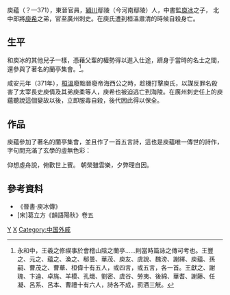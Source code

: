 庾蘊（？—371），東晉官員，[[穎川|穎川]]鄢陵（今河南鄢陵）人，中書監[[庾冰|庾冰]]之子， 北中郎將[[庾希|庾希]]之弟，官至廣州刺史。在庾氏遭到桓溫肅清的時候自殺身亡。

== 生平 ==
和庾冰的其他兒子一樣，憑藉父輩的權勢得以進入仕途，躋身于當時的名士之間，還參與了著名的蘭亭集會。<ref> 永和中，王羲之修禊事於會稽山陰之蘭亭......則當時篇詠之傳可考也。王豐之、元之、蘊之、渙之、郗曇、華茂、庾友、虞說、魏滂、謝繹、庾蘊、孫嗣、曹茂之、曹華、桓偉十有五人，或四言，或五言，各一首。王獻之、謝瑰、卞迪、卓旄、羊模、孔熾、劉密、虞谷、勞夷、後綿、華耆、謝藤、任凝、呂系、呂本、曹禮十有六人，詩各不成，罰酒三觥。</ref>。

咸安元年（371年），[[桓溫|桓溫]]廢黜晉廢帝海西公之時，趁機打擊庾氏，以謀反罪名殺害了太宰長史庾倩及其弟庾柔等人，庾希也被迫逃亡到海陵。在廣州刺史任上的庾蘊聽說這個變故以後，立即服毒自殺，後代因此得以保全。

== 作品 ==
庾蘊參加了著名的蘭亭集會，並且作了一首五言詩，這也是庾蘊唯一傳世的詩作，字句間充滿了玄學的虛無色彩：

<poem>
仰想虛舟說，俯歡世上賓。 
朝榮雖雲樂，夕弊理自因。
</poem>

== 參考資料 ==
*《晉書·庾冰傳》
*[宋]葛立方《韻語陽秋》卷五
{{reflist}}

[[Category:晉朝人物|Y]]
[[Category:颍川庾氏|X]]
[[Category:中国外戚|Category:中国外戚]]